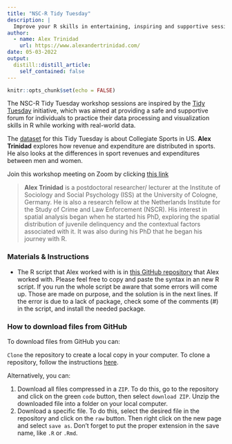 ```yaml
---
title: "NSC-R Tidy Tuesday"
description: |
  Improve your R skills in entertaining, inspiring and supportive sessions moderated by your own colleagues.
author:
  - name: Alex Trinidad
    url: https://www.alexandertrinidad.com/
date: 05-03-2022
output:
  distill::distill_article:
    self_contained: false
---
```



```r
knitr::opts_chunk$set(echo = FALSE)
```

The NSC-R Tidy Tuesday workshop sessions are inspired by the [Tidy Tuesday](https://www.tidytuesday.com/) initiative, which was aimed at providing a safe and supportive forum for individuals to practice their data processing and visualization skills in R while working with real-world data. 

The [dataset](https://github.com/rfordatascience/tidytuesday/blob/master/data/2022/2022-03-29/readme.md) for this Tidy Tuesday is about Collegiate Sports in US. **Alex Trinidad** explores how revenue and expenditure are distributed in sports. He also looks at the differences in sport revenues and expenditures between men and women.    

Join this workshop meeting on Zoom by clicking [this link](https://us02web.zoom.us/j/86710142987?pwd=L2o3dDdnZk5OSlJUOFlyNktMMDlpUT09)

> **Alex Trinidad** is a postdoctoral researcher/ lecturer at the Institute of Sociology and Social Psychology (ISS) at the University of Cologne, Germany. He is also a research fellow at the Netherlands Institute for the Study of Crime and Law Enforcement (NSCR). His interest in spatial analysis began when he started his PhD, exploring the spatial distribution of juvenile delinquency and the contextual factors associated with it. It was also during his PhD that he began his journey with R. 


### Materials & Instructions

- The R script that Alex worked with is in [this GitHub repository](https://github.com/alexandertrinidad/tidy_tuesday/blob/main/tt_nscr_03_05.R) that Alex worked with. Please feel free to copy and paste the syntax in an new R script. If you run the whole script be aware that some errors will come up. Those are made on purpose, and the solution is in the next lines. If the error is due to a lack of package, check some of the comments (#) in the script, and install the needed package. 

### How to download files from GitHub

To download files from GitHub you can:

`Clone` the repository to create a local copy in your computer. To clone a repository, follow the instructions [here](https://docs.github.com/en/repositories/creating-and-managing-repositories/cloning-a-repository).

Alternatively, you can:

1.    Download all files compressed in a `ZIP`. To do this, go to the repository and click on the green `code` button, then select `download ZIP`. Unzip the downloaded file into a folder on your local computer.
2.    Download a specific file. To do this, select the desired file in the repository and click on the `raw` button. Then right click on the new page and select `save as`. Don't forget to put the proper extension in the save name, like `.R` or `.Rmd`.
